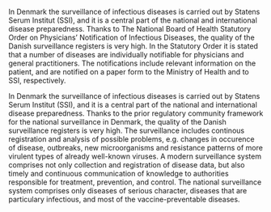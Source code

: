 \chapter{Dataset}

In Denmark the surveillance of infectious diseases is carried out by Statens Serum Institut (SSI), and it is a central part of the national and international disease preparedness. Thanks to The National Board of Health Statutory Order on Physicians' Notification of Infectious Diseases, the quality of the Danish surveillance registers is very high. In the Statutory Order it is stated that a number of diseases\footnote{For a full list of individually notifiable diseases see \href{https://www.ssi.dk/sygdomme-beredskab-og-forskning/anmeldelse-af-sygdomme/lovpligtige-meldesystemer/individ_anmeldelses_sygdomme}{\nolinkurl{https://www.ssi.dk/sygdomme-beredskab-og-forskning/anmeldelse-af-sygdomme/lovpligtige-meldesystemer/individ_anmeldelses_sygdomme}}} are individually notifiable for physicians and general practitioners. The notifications include relevant information on the patient, and are notified on a paper form to the Ministry of Health and to SSI, respectively.



In Denmark the surveillance of infectious diseases is carried out by Statens Serum Institut (SSI), and it is a central part of the national and international disease preparedness. Thanks to the prior regulatory community framework for the national surveillance in Denmark, the quality of the Danish surveillance registers is very high. The surveillance includes continous registration and analysis of possible problems, e.g. changes in occurence of disease, outbreaks, new microorganisms and resistance patterns of more virulent types of already well-known viruses. A modern surveillance system comprises not only collection and registration of disease data, but also timely and continuous communication of knowledge to authorities responsible for treatment, prevention, and control. The national surveillance system comprises only diseases of serious character, diseases that are particulary infectious, and most of the vaccine-preventable diseases.

\textbf{Include a section with plots and tables of the data.}

\cleardoublepage